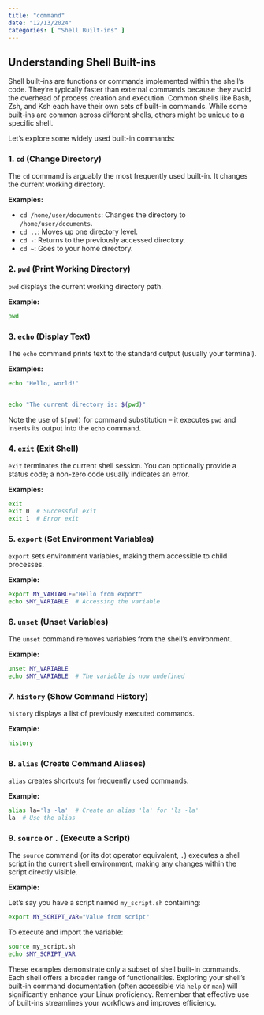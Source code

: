 ```yaml
---
title: "command"
date: "12/13/2024"
categories: [ "Shell Built-ins" ]
---
```

## Understanding Shell Built-ins

Shell built-ins are functions or commands implemented within the shell's code.  They're typically faster than external commands because they avoid the overhead of process creation and execution.  Common shells like Bash, Zsh, and Ksh each have their own sets of built-in commands. While some built-ins are common across different shells, others might be unique to a specific shell.

Let's explore some widely used built-in commands:


### 1. `cd` (Change Directory)

The `cd` command is arguably the most frequently used built-in. It changes the current working directory.

**Examples:**

* `cd /home/user/documents`: Changes the directory to `/home/user/documents`.
* `cd ..`: Moves up one directory level.
* `cd -`: Returns to the previously accessed directory.
* `cd ~`: Goes to your home directory.


### 2. `pwd` (Print Working Directory)

`pwd` displays the current working directory path.

**Example:**

```bash
pwd

```

### 3. `echo` (Display Text)

The `echo` command prints text to the standard output (usually your terminal).

**Examples:**

```bash
echo "Hello, world!"


echo "The current directory is: $(pwd)"

```

Note the use of `$(pwd)` for command substitution – it executes `pwd` and inserts its output into the `echo` command.


### 4. `exit` (Exit Shell)

`exit` terminates the current shell session.  You can optionally provide a status code; a non-zero code usually indicates an error.

**Examples:**

```bash
exit
exit 0  # Successful exit
exit 1  # Error exit
```


### 5. `export` (Set Environment Variables)

`export` sets environment variables, making them accessible to child processes.

**Example:**

```bash
export MY_VARIABLE="Hello from export"
echo $MY_VARIABLE  # Accessing the variable

```


### 6. `unset` (Unset Variables)

The `unset` command removes variables from the shell's environment.

**Example:**

```bash
unset MY_VARIABLE
echo $MY_VARIABLE  # The variable is now undefined

```


### 7. `history` (Show Command History)

`history` displays a list of previously executed commands.

**Example:**

```bash
history

```


### 8. `alias` (Create Command Aliases)

`alias` creates shortcuts for frequently used commands.

**Example:**

```bash
alias la='ls -la'  # Create an alias 'la' for 'ls -la'
la  # Use the alias

```


### 9. `source` or `.` (Execute a Script)


The `source` command (or its dot operator equivalent, `.`) executes a shell script in the current shell environment, making any changes within the script directly visible.


**Example:**

Let's say you have a script named `my_script.sh` containing:

```bash
export MY_SCRIPT_VAR="Value from script"
```

To execute and import the variable:

```bash
source my_script.sh
echo $MY_SCRIPT_VAR

```

These examples demonstrate only a subset of shell built-in commands. Each shell offers a broader range of functionalities. Exploring your shell's built-in command documentation (often accessible via `help` or `man`) will significantly enhance your Linux proficiency.  Remember that effective use of built-ins streamlines your workflows and improves efficiency.


